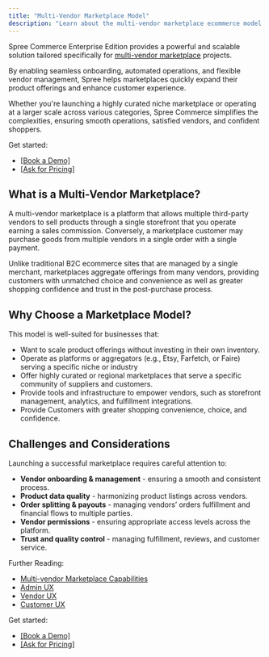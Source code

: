 ```yaml
---
title: "Multi-Vendor Marketplace Model"
description: "Learn about the multi-vendor marketplace ecommerce model."
---
```


Spree Commerce Enterprise Edition provides a powerful and scalable solution tailored specifically for [<u>multi-vendor marketplace</u>](https://spreecommerce.org/marketplace-ecommerce/) projects. 

By enabling seamless onboarding, automated operations, and flexible vendor management, Spree helps marketplaces quickly expand their product offerings and enhance customer experience. 

Whether you're launching a highly curated niche marketplace or operating at a larger scale across various categories, Spree Commerce simplifies the complexities, ensuring smooth operations, satisfied vendors, and confident shoppers.

Get started:
- [[Book a Demo]](https://getvendo.com/book-a-demo/)
- [[Ask for Pricing]](https://spreecommerce.org/get-started/)

## What is a Multi-Vendor Marketplace?

A multi-vendor marketplace is a platform that allows multiple third-party vendors to sell products through a single storefront that you operate earning a sales commission. Conversely, a marketplace customer may purchase goods from multiple vendors in a single order with a single payment. 

Unlike traditional B2C ecommerce sites that are managed by a single merchant, marketplaces aggregate offerings from many vendors, providing customers with unmatched choice and convenience as well as greater shopping confidence and trust in the post-purchase process.

## Why Choose a Marketplace Model?

This model is well-suited for businesses that:

- Want to scale product offerings without investing in their own inventory.
- Operate as platforms or aggregators (e.g., Etsy, Farfetch, or Faire) serving a specific niche or industry
- Offer highly curated or regional marketplaces that serve a specific community of suppliers and customers.
- Provide tools and infrastructure to empower vendors, such as storefront management, analytics, and fulfillment integrations.
- Provide Customers with greater shopping convenience, choice, and confidence.

## Challenges and Considerations

Launching a successful marketplace requires careful attention to:

- **Vendor onboarding & management** - ensuring a smooth and consistent process.
- **Product data quality** - harmonizing product listings across vendors.
- **Order splitting & payouts** - managing vendors’ orders fulfillment and financial flows to multiple parties.
- **Vendor permissions** - ensuring appropriate access levels across the platform.
- **Trust and quality control** - managing fulfillment, reviews, and customer service.

Further Reading:
- [Multi-vendor Marketplace Capabilities](https://spreecommerce.org/docs/use-case/marketplace/capabilities)
- [Admin UX](https://spreecommerce.org/docs/use-case/marketplace/admin-dashboard)
- [Vendor UX](https://spreecommerce.org/docs/use-case/marketplace/vendor-dashboard)
- [Customer UX](https://spreecommerce.org/docs/use-case/marketplace/customer-ux)

Get started:
- [[Book a Demo]](https://getvendo.com/book-a-demo/)
- [[Ask for Pricing]](https://spreecommerce.org/get-started/)